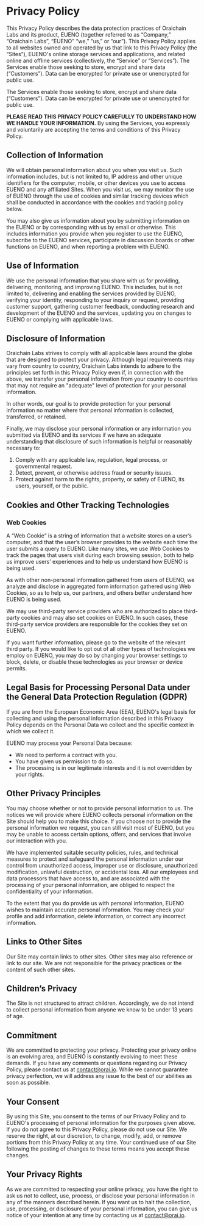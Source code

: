 # Privacy Policy

This Privacy Policy describes the data protection practices of Oraichain Labs and its product, EUENO (together referred to as “Company,” “Oraichain Labs”, “EUENO” “we,” “us,” or “our”). This Privacy Policy applies to all websites owned and operated by us that link to this Privacy Policy (the “Sites”), EUENO's online storage services and applications, and related online and offline services (collectively, the “Service” or “Services”). The Services enable those seeking to store, encrypt and share data (“Customers”). Data can be encrypted for private use or unencrypted for public use.

The Services enable those seeking to store, encrypt and share data (“Customers”). Data can be encrypted for private use or unencrypted for public use.

**PLEASE READ THIS PRIVACY POLICY CAREFULLY TO UNDERSTAND HOW WE HANDLE YOUR INFORMATION.** By using the Services, you expressly and voluntarily are accepting the terms and conditions of this Privacy Policy.

## Collection of Information

We will obtain personal information about you when you visit us. Such information includes, but is not limited to, IP address and other unique identifiers for the computer, mobile, or other devices you use to access EUENO and any affiliated Sites. When you visit us, we may monitor the use of EUENO through the use of cookies and similar tracking devices which shall be conducted in accordance with the cookies and tracking policy below.

You may also give us information about you by submitting information on the EUENO or by corresponding with us by email or otherwise. This includes information you provide when you register to use the EUENO, subscribe to the EUENO services, participate in discussion boards or other functions on EUENO, and when reporting a problem with EUENO.

## Use of Information

We use the personal information that you share with us for providing, delivering, monitoring, and improving EUENO. This includes, but is not limited to, delivering and enabling the services provided by EUENO, verifying your identity, responding to your inquiry or request, providing customer support, gathering customer feedback, conducting research and development of the EUENO and the services, updating you on changes to EUENO or complying with applicable laws.

## Disclosure of Information

Oraichain Labs strives to comply with all applicable laws around the globe that are designed to protect your privacy. Although legal requirements may vary from country to country, Oraichain Labs intends to adhere to the principles set forth in this Privacy Policy even if, in connection with the above, we transfer your personal information from your country to countries that may not require an "adequate" level of protection for your personal information.

In other words, our goal is to provide protection for your personal information no matter where that personal information is collected, transferred, or retained.

Finally, we may disclose your personal information or any information you submitted via EUENO and its services if we have an adequate understanding that disclosure of such information is helpful or reasonably necessary to:
1. Comply with any applicable law, regulation, legal process, or governmental request.
2. Detect, prevent, or otherwise address fraud or security issues.
3. Protect against harm to the rights, property, or safety of EUENO, its users, yourself, or the public.

## Cookies and Other Tracking Technologies

### Web Cookies

A “Web Cookie” is a string of information that a website stores on a user’s computer, and that the user’s browser provides to the website each time the user submits a query to EUENO. Like many sites, we use Web Cookies to track the pages that users visit during each browsing session, both to help us improve users’ experiences and to help us understand how EUENO is being used.

As with other non-personal information gathered from users of EUENO, we analyze and disclose in aggregated form information gathered using Web Cookies, so as to help us, our partners, and others better understand how EUENO is being used.

We may use third-party service providers who are authorized to place third-party cookies and may also set cookies on EUENO. In such cases, these third-party service providers are responsible for the cookies they set on EUENO.

If you want further information, please go to the website of the relevant third party. If you would like to opt out of all other types of technologies we employ on EUENO, you may do so by changing your browser settings to block, delete, or disable these technologies as your browser or device permits.

## Legal Basis for Processing Personal Data under the General Data Protection Regulation (GDPR)

If you are from the European Economic Area (EEA), EUENO's legal basis for collecting and using the personal information described in this Privacy Policy depends on the Personal Data we collect and the specific context in which we collect it.

EUENO may process your Personal Data because:
- We need to perform a contract with you.
- You have given us permission to do so.
- The processing is in our legitimate interests and it is not overridden by your rights.

## Other Privacy Principles

You may choose whether or not to provide personal information to us. The notices we will provide where EUENO collects personal information on the Site should help you to make this choice. If you choose not to provide the personal information we request, you can still visit most of EUENO, but you may be unable to access certain options, offers, and services that involve our interaction with you.

We have implemented suitable security policies, rules, and technical measures to protect and safeguard the personal information under our control from unauthorized access, improper use or disclosure, unauthorized modification, unlawful destruction, or accidental loss. All our employees and data processors that have access to, and are associated with the processing of your personal information, are obliged to respect the confidentiality of your information.

To the extent that you do provide us with personal information, EUENO wishes to maintain accurate personal information. You may check your profile and add information, delete information, or correct any incorrect information.

## Links to Other Sites

Our Site may contain links to other sites. Other sites may also reference or link to our site. We are not responsible for the privacy practices or the content of such other sites.

## Children’s Privacy

The Site is not structured to attract children. Accordingly, we do not intend to collect personal information from anyone we know to be under 13 years of age.

## Commitment

We are committed to protecting your privacy. Protecting your privacy online is an evolving area, and EUENO is constantly evolving to meet these demands. If you have any comments or questions regarding our Privacy Policy, please contact us at [contact@orai.io](mailto:contact@orai.io). While we cannot guarantee privacy perfection, we will address any issue to the best of our abilities as soon as possible.

## Your Consent

By using this Site, you consent to the terms of our Privacy Policy and to EUENO's processing of personal information for the purposes given above. If you do not agree to this Privacy Policy, please do not use our Site. We reserve the right, at our discretion, to change, modify, add, or remove portions from this Privacy Policy at any time. Your continued use of our Site following the posting of changes to these terms means you accept these changes.

## Your Privacy Rights

As we are committed to respecting your online privacy, you have the right to ask us not to collect, use, process, or disclose your personal information in any of the manners described herein. If you want us to halt the collection, use, processing, or disclosure of your personal information, you can give us notice of your intention at any time by contacting us at [contact@orai.io](mailto:contact@orai.io).
